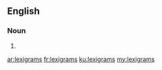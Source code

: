==English==

===Noun===
{{head|en|plural}}

# {{plural of|lexigram|lang=en|nocat=1}}

[[ar:lexigrams]]
[[fr:lexigrams]]
[[ku:lexigrams]]
[[my:lexigrams]]